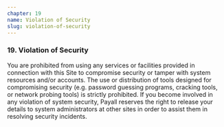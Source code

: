 ```yaml
---
chapter: 19
name: Violation of Security
slug: violation-of-security
---
```


### 19. Violation of Security

You are prohibited from using any services or facilities provided in connection with this Site to compromise security or tamper with system resources and/or accounts. The use or distribution of tools designed for compromising security (e.g. password guessing programs, cracking tools, or network probing tools) is strictly prohibited. If you become involved in any violation of system security, Payall reserves the right to release your details to system administrators at other sites in order to assist them in resolving security incidents.

